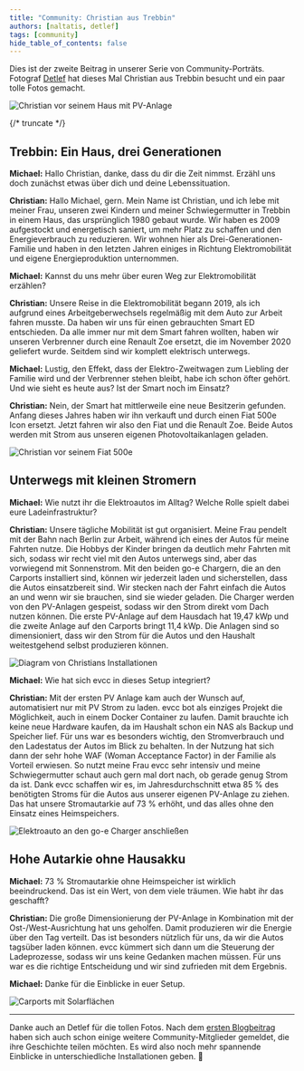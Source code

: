 ```yaml
---
title: "Community: Christian aus Trebbin"
authors: [naltatis, detlef]
tags: [community]
hide_table_of_contents: false
---
```


Dies ist der zweite Beitrag in unserer Serie von Community-Porträts.
Fotograf [Detlef](https://hee.se) hat dieses Mal Christian aus Trebbin besucht und ein paar tolle Fotos gemacht.

![Christian vor seinem Haus mit PV-Anlage](./christian-haus-pv.webp)

{/* truncate */}

## Trebbin: Ein Haus, drei Generationen

**Michael:** Hallo Christian, danke, dass du dir die Zeit nimmst.
Erzähl uns doch zunächst etwas über dich und deine Lebenssituation.

**Christian:** Hallo Michael, gern.
Mein Name ist Christian, und ich lebe mit meiner Frau, unseren zwei Kindern und meiner Schwiegermutter in Trebbin in einem Haus, das ursprünglich 1980 gebaut wurde.
Wir haben es 2009 aufgestockt und energetisch saniert, um mehr Platz zu schaffen und den Energieverbrauch zu reduzieren.
Wir wohnen hier als Drei-Generationen-Familie und haben in den letzten Jahren einiges in Richtung Elektromobilität und eigene Energieproduktion unternommen.

**Michael:** Kannst du uns mehr über euren Weg zur Elektromobilität erzählen?

**Christian:** Unsere Reise in die Elektromobilität begann 2019, als ich aufgrund eines Arbeitgeberwechsels regelmäßig mit dem Auto zur Arbeit fahren musste.
Da haben wir uns für einen gebrauchten Smart ED entschieden.
Da alle immer nur mit dem Smart fahren wollten, haben wir unseren Verbrenner durch eine Renault Zoe ersetzt, die im November 2020 geliefert wurde.
Seitdem sind wir komplett elektrisch unterwegs.

**Michael:** Lustig, den Effekt, dass der Elektro-Zweitwagen zum Liebling der Familie wird und der Verbrenner stehen bleibt, habe ich schon öfter gehört.
Und wie sieht es heute aus?
Ist der Smart noch im Einsatz?

**Christian:** Nein, der Smart hat mittlerweile eine neue Besitzerin gefunden.
Anfang dieses Jahres haben wir ihn verkauft und durch einen Fiat 500e Icon ersetzt.
Jetzt fahren wir also den Fiat und die Renault Zoe.
Beide Autos werden mit Strom aus unseren eigenen Photovoltaikanlagen geladen.

![Christian vor seinem Fiat 500e](./christian-fiat-500e-carport.webp)

## Unterwegs mit kleinen Stromern

**Michael:** Wie nutzt ihr die Elektroautos im Alltag?
Welche Rolle spielt dabei eure Ladeinfrastruktur?

**Christian:** Unsere tägliche Mobilität ist gut organisiert.
Meine Frau pendelt mit der Bahn nach Berlin zur Arbeit, während ich eines der Autos für meine Fahrten nutze.
Die Hobbys der Kinder bringen da deutlich mehr Fahrten mit sich, sodass wir recht viel mit den Autos unterwegs sind, aber das vorwiegend mit Sonnenstrom. 
Mit den beiden go-e Chargern, die an den Carports installiert sind, können wir jederzeit laden und sicherstellen, dass die Autos einsatzbereit sind.
Wir stecken nach der Fahrt einfach die Autos an und wenn wir sie brauchen, sind sie wieder geladen. Die Charger werden von den PV-Anlagen gespeist, sodass wir den Strom direkt vom Dach nutzen können. 
Die erste PV-Anlage auf dem Hausdach hat 19,47 kWp und die zweite Anlage auf den Carports bringt 11,4 kWp. 
Die Anlagen sind so dimensioniert, dass wir den Strom für die Autos und den Haushalt weitestgehend selbst produzieren können.

![Diagram von Christians Installationen](./christian-diagram.svg)

**Michael:** Wie hat sich evcc in dieses Setup integriert?

**Christian:** Mit der ersten PV Anlage kam auch der Wunsch auf, automatisiert nur mit PV Strom zu laden.
evcc bot als einziges Projekt die Möglichkeit, auch in einem Docker Container zu laufen.
Damit brauchte ich keine neue Hardware kaufen, da im Haushalt schon ein NAS als Backup und Speicher lief.
Für uns war es besonders wichtig, den Stromverbrauch und den Ladestatus der Autos im Blick zu behalten.
In der Nutzung hat sich dann der sehr hohe WAF (Woman Acceptance Factor) in der Familie als Vorteil erwiesen.
So nutzt meine Frau evcc sehr intensiv und meine Schwiegermutter schaut auch gern mal dort nach, ob gerade genug Strom da ist. 
Dank evcc schaffen wir es, im Jahresdurchschnitt etwa 85 % des benötigten Stroms für die Autos aus unserer eigenen PV-Anlage zu ziehen.
Das hat unsere Stromautarkie auf 73 % erhöht, und das alles ohne den Einsatz eines Heimspeichers.

![Elektroauto an den go-e Charger anschließen](./christian-evcc-go-e-wallbox.webp)

## Hohe Autarkie ohne Hausakku

**Michael:** 73 % Stromautarkie ohne Heimspeicher ist wirklich beeindruckend.
Das ist ein Wert, von dem viele träumen.
Wie habt ihr das geschafft?

**Christian:** Die große Dimensionierung der PV-Anlage in Kombination mit der Ost-/West-Ausrichtung hat uns geholfen.
Damit produzieren wir die Energie über den Tag verteilt.
Das ist besonders nützlich für uns, da wir die Autos tagsüber laden können.
evcc kümmert sich dann um die Steuerung der Ladeprozesse, sodass wir uns keine Gedanken machen müssen.
Für uns war es die richtige Entscheidung und wir sind zufrieden mit dem Ergebnis.

**Michael:** Danke für die Einblicke in euer Setup.

![Carports mit Solarflächen](./christian-carports.webp)

---

Danke auch an Detlef für die tollen Fotos.
Nach dem [ersten Blogbeitrag](/blog/2024/08/09/portrait-arne-gifhorn) haben sich auch schon einige weitere Community-Mitglieder gemeldet, die ihre Geschichte teilen möchten.
Es wird also noch mehr spannende Einblicke in unterschiedliche Installationen geben. 🤩
